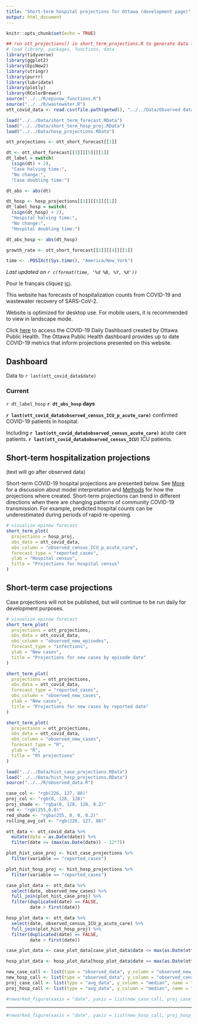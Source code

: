 ```yaml
---
title: "Short-term hospital projections for Ottawa (development page)"
output: html_document
---
```


```r
knitr::opts_chunk$set(echo = TRUE)
```

```r
## run ott_projections() in short_term_projections.R to generate data for plots
# load library, packages, functions, data
library(tidyverse)
library(ggplot2)
library(EpiNow2)
library(stringr)
library(purrr)
library(lubridate)
library(plotly)
library(RColorBrewer)
source("../../R/epinow_functions.R")
source("../../R/wastewater.R")
ott_covid_data <- read.csv(file.path(getwd(), "../../Data/Observed data/OPH_Observed_COVID_Data.csv"))

load("../../Data/short_term_forecast.RData")
load("../../Data/short_term_hosp_proj.RData")
load("../../Data/hosp_projections.RData")

ott_projections <- ott_short_forecast[[1]]

dt <- ott_short_forecast[[3]][[5]][[1]]
dt_label = switch( 
  (sign(dt) + 2),
  "Case halving time:",
  "No change:",
  "Case doubling time:")

dt_abs <- abs(dt)

dt_hosp <- hosp_projections[[3]][[5]][[1]]
dt_label_hosp = switch( 
  (sign(dt_hosp) + 2),
  "Hospital halving time:",
  "No change:",
  "Hospital doubling time:")

dt_abs_hosp <- abs(dt_hosp)

growth_rate <- ott_short_forecast[[2]][[4]][[1]]

time <- .POSIXct(Sys.time(), "America/New_York")


```

_Last updated on `r c(format(time, '%d %B, %Y, %X'))`_

Pour le français cliquez [ici](https://613covid.ca/fr/). 

This website has forecasts of hospitalization counts from COVID-19 and wastewater recovery of SARS-CoV-2.

Website is optimized for desktop use. For mobile users, it is recommended to view in landscape mode. 

Click [here](https://www.ottawapublichealth.ca/en/reports-research-and-statistics/daily-covid19-dashboard.aspx) to access the COVID-19 Daily Dashboard created by Ottawa Public Health. The Ottawa Public Health dashboard provides up to date COVID-19 metrics that inform projections presented on this website. 

## Dashboard 

Data to `r last(ott_covid_data$date)`

### Current

`r dt_label_hosp` **`r dt_abs_hosp` days**

**`r last(ott_covid_data$observed_census_ICU_p_acute_care)`** confirmed COVID-19 patients in hospital.

Including **`r last(ott_covid_data$observed_census_acute_care)`** acute care patients. **`r last(ott_covid_data$observed_census_ICU)`** ICU patients.

## Short-term hospitalization projections

(text will go after observed data)

Short-term COVID-19 hospital projections are presented below. See [More](more) for a discussion about model interpretation and [Methods](methods) for how the projections where created. Short-term projections can trend in different directions when there are changing patterns of community COVID-19 transmission. For example, predicted hospital counts can be underestimated during periods of rapid re-opening.

```r
# visualize epinow forecast
short_term_plot(
  projections = hosp_proj,
  obs_data = ott_covid_data,
  obs_column = "observed_census_ICU_p_acute_care",
  forecast_type = "reported_cases",
  ylab = "Hospital census",
  title = "Projections for hospital census"
)
```

## Short-term case projections

Case projections will not be published, but will continue to be run daily for development purposes.

```r
# visualize epinow forecast
short_term_plot(
  projections = ott_projections,
  obs_data = ott_covid_data,
  obs_column = "observed_new_episodes",
  forecast_type = "infections",
  ylab = "New cases",
  title = "Projections for new cases by episode date"
)

short_term_plot(
  projections = ott_projections,
  obs_data = ott_covid_data,
  forecast_type = "reported_cases",
  obs_column = "observed_new_cases",
  ylab = "New cases",
  title = "Projections for new cases by reported date"
)

short_term_plot(
  projections = ott_projections,
  obs_data = ott_covid_data,
  obs_column = "observed_new_cases",
  forecast_type = "R",
  ylab = "R",
  title = "Rt projections"
)
```

```r
load("../../Data/hist_case_projections.RData")
load("../../Data/hist_hosp_projections.RData")
source("../../R/observed_data.R")

case_col <- "rgb(226, 127, 88)"
proj_col <- "rgb(0, 128, 128)"
proj_shade <- "rgba(0, 128, 128, 0.2)"
red <- "rgb(255,0,0)"
red_shade <- "rgba(255, 0, 0, 0.2)"
rolling_avg_col <- "rgb(226, 127, 88)"

ott_data <- ott_covid_data %>%
  mutate(date = as.Date(date)) %>%
  filter(date >= (max(as.Date(date)) - 12*7))

plot_hist_case_proj <- hist_case_projections %>%
  filter(variable == "reported_cases")

plot_hist_hosp_proj <- hist_hosp_projections %>%
  filter(variable == "reported_cases")

case_plot_data <- ott_data %>%
  select(date, observed_new_cases) %>%
  full_join(plot_hist_case_proj) %>%
  filter(duplicated(date) == FALSE,
         date > first(date))

hosp_plot_data <- ott_data %>%
  select(date, observed_census_ICU_p_acute_care) %>%
  full_join(plot_hist_hosp_proj) %>%
  filter(duplicated(date) == FALSE,
         date > first(date))

case_plot_data <- case_plot_data[case_plot_data$date <= max(as.Date(ott_data$date)),]

hosp_plot_data <- hosp_plot_data[hosp_plot_data$date <= max(as.Date(ott_data$date)),]

new_case_call <- list(type = "observed_data", y_column = "observed_new_cases", name = "Observed historic new cases", short_name = "Daily cases", color = case_col, opacity = 0.5)
new_hosp_call <- list(type = "observed_data", y_column = "observed_census_ICU_p_acute_care", name = "Observed historic hospital census", short_name = "Hospital census", color = case_col, opacity = 0.5)
proj_case_call <- list(type = "avg_data", y_column = "median", name = "Historic projected new cases", short_name = "projections", color = proj_col, width = 4)
proj_hosp_call <- list(type = "avg_data", y_column = "median", name = "Historic projected hospital census", short_name = "projections", color = proj_col, width = 4)
```

```r
#reworked_figure(xaxis = "date", yaxis = list(new_case_call, proj_case_call), error_bands = TRUE, error_data = c("upper_90", "lower_90"), error_col = proj_shade, titles = c(y = "New cases", x = "Date", title = "Predictive model performance: historical comparison of projections to observed new cases"), data = case_plot_data, ticks = FALSE)
```

---

```r
#reworked_figure(xaxis = "date", yaxis = list(new_hosp_call, proj_hosp_call), error_bands = TRUE, error_data = c("upper_90", "lower_90"), error_col = proj_shade, titles = c(y = "Hospital census", x = "Date", title = "Predictive model performance: historical comparison of projections to observed hospital census"), data = hosp_plot_data, ticks = FALSE)
```